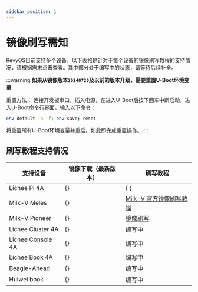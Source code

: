 ```yaml
---
sidebar_position: 1
---
```



# 镜像刷写需知

RevyOS目前支持多个设备，以下表格是针对于每个设备的镜像刷写教程的支持情况，请根据需求点击查看。其中部分处于编写中的状态，请等待后续补全。

:::warning
**如果从镜像版本`20240720`及以前的版本升级，需要重置U-Boot环境变量**

重置方法：
连接开发板串口，插入电源，在进入U-Boot后按下回车中断启动，进入U-Boot命令行界面，输入以下命令：

```bash
env default -a -f; env save; reset
```

将重置所有U-Boot环境变量并重启。如此即完成重置操作。
:::

## 刷写教程支持情况


| 支持设备          | 镜像下载（最新版本） | 刷写教程 |
| ----------------- | ----------|--------------------------------------------- |
| Lichee Pi 4A      | {<DownloadLink device="Lichee Pi 4A" />}       | {<RedirectBasedOnUA windowsLink="../licheepi4a-windows/" otherLink="../licheepi4a/" description="镜像刷写" /> } |
| Milk-V Meles      | {<DownloadLink device="Milk-V Meles" />}       | [Milk-V 官方镜像刷写教程](https://milkv.io/zh/docs/meles/installation) |
| Milk-V Pioneer    | {<DownloadLink device="Milk-V Pioneer" />}     | [镜像刷写](../milkv-pioneer/) |
| Lichee Cluster 4A | {<DownloadLink device="Lichee Cluster 4A" />}  | 编写中 |
| Lichee Console 4A | {<DownloadLink device="Lichee Console 4A" />}  | 编写中 |
| Lichee Book 4A    | {<DownloadLink device="Lichee Book 4A" />}     | 编写中 |
| Beagle-Ahead      | {<DownloadLink device="Beagle-Ahead" />}       | 编写中 |
| Huiwei book       | {<DownloadLink device="Huiwei book" />}        | 编写中 |

